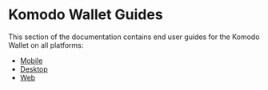 
# Komodo Wallet Guides

This section of the documentation contains end user guides for the Komodo Wallet on all platforms:

*   [Mobile](/komodo-wallet/mobile/)
*   [Desktop](/komodo-wallet/desktop/)
*   [Web](/komodo-wallet/web/)
